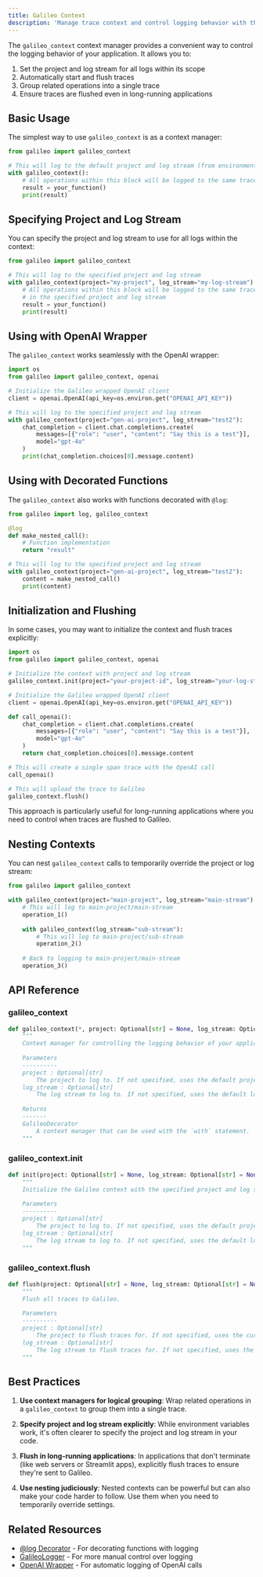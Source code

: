 ```yaml
---
title: Galileo Context
description: 'Manage trace context and control logging behavior with the galileo_context context manager'
---
```


The `galileo_context` context manager provides a convenient way to control the logging behavior of your application. It allows you to:

1. Set the project and log stream for all logs within its scope
2. Automatically start and flush traces
3. Group related operations into a single trace
4. Ensure traces are flushed even in long-running applications

## Basic Usage

The simplest way to use `galileo_context` is as a context manager:

```python
from galileo import galileo_context

# This will log to the default project and log stream (from environment variables)
with galileo_context():
    # All operations within this block will be logged to the same trace
    result = your_function()
    print(result)
```

## Specifying Project and Log Stream

You can specify the project and log stream to use for all logs within the context:

```python
from galileo import galileo_context

# This will log to the specified project and log stream
with galileo_context(project="my-project", log_stream="my-log-stream"):
    # All operations within this block will be logged to the same trace
    # in the specified project and log stream
    result = your_function()
    print(result)
```

## Using with OpenAI Wrapper

The `galileo_context` works seamlessly with the OpenAI wrapper:

```python
import os
from galileo import galileo_context, openai

# Initialize the Galileo wrapped OpenAI client
client = openai.OpenAI(api_key=os.environ.get("OPENAI_API_KEY"))

# This will log to the specified project and log stream
with galileo_context(project="gen-ai-project", log_stream="test2"):
    chat_completion = client.chat.completions.create(
        messages=[{"role": "user", "content": "Say this is a test"}], 
        model="gpt-4o"
    )
    print(chat_completion.choices[0].message.content)
```

## Using with Decorated Functions

The `galileo_context` also works with functions decorated with `@log`:

```python
from galileo import log, galileo_context

@log
def make_nested_call():
    # Function implementation
    return "result"

# This will log to the specified project and log stream
with galileo_context(project="gen-ai-project", log_stream="test2"):
    content = make_nested_call()
    print(content)
```

## Initialization and Flushing

In some cases, you may want to initialize the context and flush traces explicitly:

```python
import os
from galileo import galileo_context, openai

# Initialize the context with project and log stream
galileo_context.init(project="your-project-id", log_stream="your-log-stream-id")

# Initialize the Galileo wrapped OpenAI client
client = openai.OpenAI(api_key=os.environ.get("OPENAI_API_KEY"))

def call_openai():
    chat_completion = client.chat.completions.create(
        messages=[{"role": "user", "content": "Say this is a test"}], 
        model="gpt-4o"
    )
    return chat_completion.choices[0].message.content

# This will create a single span trace with the OpenAI call
call_openai()

# This will upload the trace to Galileo
galileo_context.flush()
```

This approach is particularly useful for long-running applications where you need to control when traces are flushed to Galileo.

## Nesting Contexts

You can nest `galileo_context` calls to temporarily override the project or log stream:

```python
from galileo import galileo_context

with galileo_context(project="main-project", log_stream="main-stream"):
    # This will log to main-project/main-stream
    operation_1()
    
    with galileo_context(log_stream="sub-stream"):
        # This will log to main-project/sub-stream
        operation_2()
    
    # Back to logging to main-project/main-stream
    operation_3()
```

## API Reference

### galileo_context

```python
def galileo_context(*, project: Optional[str] = None, log_stream: Optional[str] = None) -> GalileoDecorator:
    """
    Context manager for controlling the logging behavior of your application.
    
    Parameters
    ----------
    project : Optional[str]
        The project to log to. If not specified, uses the default project.
    log_stream : Optional[str]
        The log stream to log to. If not specified, uses the default log stream.
        
    Returns
    -------
    GalileoDecorator
        A context manager that can be used with the `with` statement.
    """
```

### galileo_context.init

```python
def init(project: Optional[str] = None, log_stream: Optional[str] = None) -> None:
    """
    Initialize the Galileo context with the specified project and log stream.
    
    Parameters
    ----------
    project : Optional[str]
        The project to log to. If not specified, uses the default project.
    log_stream : Optional[str]
        The log stream to log to. If not specified, uses the default log stream.
    """
```

### galileo_context.flush

```python
def flush(project: Optional[str] = None, log_stream: Optional[str] = None) -> None:
    """
    Flush all traces to Galileo.
    
    Parameters
    ----------
    project : Optional[str]
        The project to flush traces for. If not specified, uses the current project.
    log_stream : Optional[str]
        The log stream to flush traces for. If not specified, uses the current log stream.
    """
```

## Best Practices

1. **Use context managers for logical grouping**: Wrap related operations in a `galileo_context` to group them into a single trace.

2. **Specify project and log stream explicitly**: While environment variables work, it's often clearer to specify the project and log stream in your code.

3. **Flush in long-running applications**: In applications that don't terminate (like web servers or Streamlit apps), explicitly flush traces to ensure they're sent to Galileo.

4. **Use nesting judiciously**: Nested contexts can be powerful but can also make your code harder to follow. Use them when you need to temporarily override settings.

## Related Resources

- [@log Decorator](/sdk-api/python/logging/log-decorator) - For decorating functions with logging
- [GalileoLogger](/sdk-api/python/logging/galileo-logger) - For more manual control over logging
- [OpenAI Wrapper](/sdk-api/python/wrappers/openai) - For automatic logging of OpenAI calls
